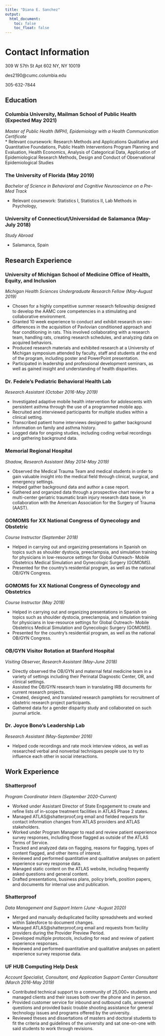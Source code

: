 ```yaml
---
title: "Diana E. Sanchez"
output: 
  html_document:
    toc: false
    toc_float: false
---
```


# Contact Information {.tabset}

309 W 57th St Apt 602 NY, NY 10019 

des2190@cumc.columbia.edu

305-632-7844

## Education

### Columbia University, Mailman School of Public Health (Expected May 2021)
*Master of Public Health (MPH), Epidemiology with a Health Communication Certificate*						
* Relevant coursework: Research Methods and Applications Qualitative and Quantitative Foundations, Public Health Interventions Program Planning and Evaluation, Health Economics, Analysis of Categorical Data, Application of Epidemiological Research Methods, Design and Conduct of Observational Epidemiological Studies

### The University of Florida (May 2019)
*Bachelor of Science in Behavioral and Cognitive Neuroscience on a Pre-Med Track*

* Relevant coursework: Statistics I, Statistics II, Lab Methods in Psychology, 

### University of Connecticut/Universidad de Salamanca (May-July 2018)
*Study Abroad*

* Salamanca, Spain

## Research Experience

### University of Michigan School of Medicine Office of Health, Equity, and Inclusion

*Michigan Health Sciences Undergraduate Research Fellow (May-August 2019)*

* Chosen for a highly competitive summer research fellowship designed to develop the AAMC core competencies in a stimulating and collaborative environment.
* Granted 10 week experience to conduct and exhibit research on sex-differences in the acquisition of Pavlovian conditioned approach and fear conditioning in rats. This involved collaborating with a research team, handling rats, creating research schedules, and analyzing data on acquired behaviors.
* Produced research materials and exhibited research at a University of Michigan symposium attended by faculty, staff and students at the end of the program, including poster and PowerPoint presentation.
* Participated in leadership and professional development seminars, as well as gained insight and understanding of health disparities.

### Dr. Fedele’s Pediatric Behavioral Health Lab
*Research Assistant (October 2016-May 2019)*

* Investigated adaptive mobile health intervention for adolescents with persistent asthma through the use of a programmed mobile app.
* Recruited and interviewed participants for multiple studies within a clinical setting. 
* Transcribed patient home interviews designed to gather background information on family and asthma history.
* Logged data for ongoing studies, including coding verbal recordings and gathering background data. ‬‬‬

### Memorial Regional Hospital
*Shadow, Research Assistant (May 2014-May 2019)*

* Observed the Medical Trauma Team and medical students in order to gain valuable insight into the medical field through clinical, surgical, and emergency settings.
* Helped gather background data and author a case report.
* Gathered and organized data through a prospective chart review for a multi-center geriatric traumatic brain injury research data base, in collaboration with the American Association for the Surgery of Trauma (AAST).

### GOMOMS for XX National Congress of Gynecology and Obstetric 
*Course Instructor (September 2018)*

* ‪Helped in carrying out and organizing presentations in Spanish on topics such as shoulder dystocia, preeclampsia, and simulation training for physicians in low-resource settings for Global Outreach- Mobile Obstetrics Medical Simulation and Gynecologic Surgery (GOMOMS).‬ ‬‬‬‬‬‬‬‬‬‬‬‬‬‬
* Presented for the country’s residential program, as well as the national OB/GYN Congress.

### GOMOMS for XX National Congress of Gynecology and Obstetrics
*Course Instructor (May 2018)*

* ‪Helped in carrying out and organizing presentations in Spanish on topics such as shoulder dystocia, preeclampsia, and simulation training for physicians in low-resource settings for Global Outreach- Mobile Obstetrics Medical Simulation and Gynecologic Surgery (GOMOMS).‬ ‬‬‬‬‬‬‬‬‬‬‬‬‬‬
* Presented for the country’s residential program, as well as the national OB/GYN Congress.

### OB/GYN Visitor Rotation at Stanford Hospital
*Visiting Observer, Research Assistant (May-June 2018)*

* ‪Directly observed the OB/GYN and maternal fetal medicine team in a variety of settings including their Perinatal Diagnostic Center, OR, and clinical settings.‬ ‬‬‬‬‬‬‬‬‬‬‬‬
* Assisted the OB/GYN research team in translating IRB documents for current research projects.
* Created, designed, and translated research pamphlets for recruitment of obstetric research project participants.
* Gathered data for a gender disparity study and collaborated on such journal article.

### Dr. Joyce Bono’s Leadership Lab        					                   	
*Research Assistant (May-September 2016)*

* Helped code recordings and rate mock interview videos, as well as researched verbal and nonverbal techniques people use to try to influence each other in social interactions.

## Work Experience
### Shatterproof
*Program Coordinator Intern (September 2020-Current)*

* Worked under Assistant Director of State Engagement to create and refine lists of in-scope treatment facilities in ATLAS Phase 2 states.
* Managed ATLAS@shatterproof,org email and fielded requests for contact information changes from ATLAS providers and ATLAS stakeholders. 
* Worked under Program Manager to read and review patient experience survey responses, including those flagged as outside of the ATLAS Terms of Service.
* Tracked and analyzed data on flagging, reasons for flagging, types of content flagged, and other items of interest.
* Reviewed and performed quantitative and qualitative analyses on patient experience survey response data.
* Managed static content on the ATLAS website, including frequently asked questions and general content.
* Drafted presentations, business plans, policy briefs, position papers, and documents for internal use and publication.

### Shatterproof
*Data Management and Support Intern (June -August 2020)*

* Merged and manually deduplicated facility spreadsheets and worked within Salesforce to document changes.
* Managed ATLAS@shatterproof,org email and requests from facility providers during the Provider Preview Period.
* Developed multiple protocols, including for read and review of patient experience responses.
* Reviewed and performed quantitative and qualitative analyses on patient experience survey response data.

### UF HUB Computing Help Desk
*Account Specialist, Consultant, and Application Support Center Consultant (March 2016-May 2019)*

* Contributed technical support to a community of 25,000+ students and managed clients and their issues both over the phone and in person.
* Provided customer service for inbound and outbound calls, answered questions and provided basic trouble shooting assistance for general technology issues and programs offered by the university.
* Reviewed theses and dissertations of masters and doctoral students to fit the criteria and guidelines of the university and sat one-on-one with said students to work through revisions.

